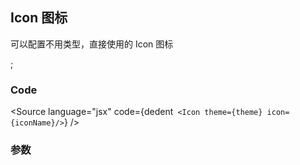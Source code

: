 <!-- Icon Doc -->

## Icon 图标

可以配置不用类型，直接使用的 Icon 图标

<Meta title="Components/Icon" component={Icon} />;

### Code

<Source
  language="jsx"
  code={dedent`
      <Icon theme={theme} icon={iconName}/>`}
/>

### 参数

<ArgsTable of={Icon} />

